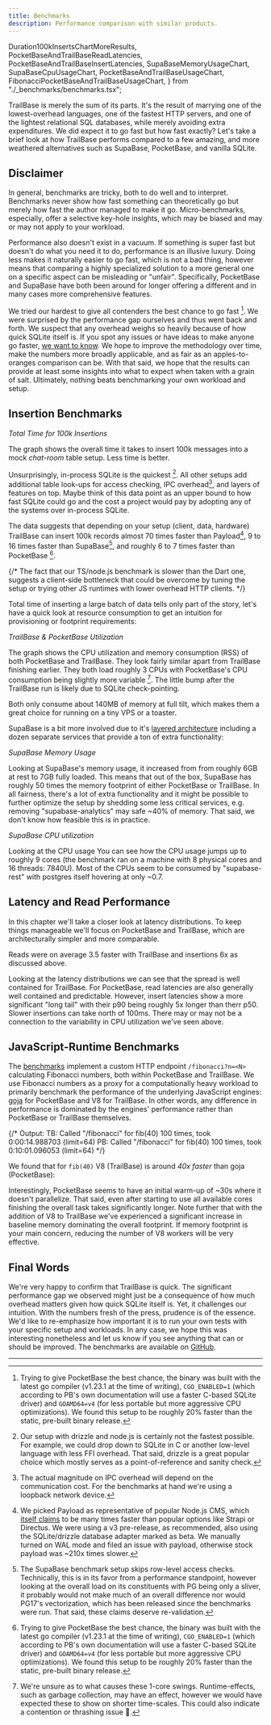 ```yaml
---
title: Benchmarks
description: Performance comparison with similar products.
---
```


  Duration100kInsertsChartMoreResults,
  PocketBaseAndTrailBaseReadLatencies,
  PocketBaseAndTrailBaseInsertLatencies,
  SupaBaseMemoryUsageChart,
  SupaBaseCpuUsageChart,
  PocketBaseAndTrailBaseUsageChart,
  FibonacciPocketBaseAndTrailBaseUsageChart,
} from "./_benchmarks/benchmarks.tsx";

TrailBase is merely the sum of its parts. It's the result of marrying one of
the lowest-overhead languages, one of the fastest HTTP servers, and one of the
lightest relational SQL databases, while merely avoiding extra expenditures.
We did expect it to go fast but how fast exactly? Let's take a brief look at
how TrailBase performs compared to a few amazing, and more weathered
alternatives such as SupaBase, PocketBase, and vanilla SQLite.

## Disclaimer

In general, benchmarks are tricky, both to do well and to interpret.
Benchmarks never show how fast something can theoretically go but merely how
fast the author managed to make it go.
Micro-benchmarks, especially, offer a selective key-hole insights, which may be
biased and may or may not apply to your workload.

Performance also doesn't exist in a vacuum. If something is super fast but
doesn't do what you need it to do, performance is an illusive luxury.
Doing less makes it naturally easier to go fast, which is not a bad thing,
however means that comparing a highly specialized solution to a more general
one on a specific aspect can be misleading or "unfair".
Specifically, PocketBase and SupaBase have both been around for longer offering
a different and in many cases more comprehensive features.

We tried our hardest to give all contenders the best chance to go fast [^1].
We were surprised by the performance gap ourselves and thus went back and
forth. We suspect that any overhead weighs so heavily because of how quick
SQLite itself is.
If you spot any issues or have ideas to make anyone go faster,
[we want to know](https://github.com/trailbaseio/trailbase-benchmark).
We hope to improve the methodology over time, make the numbers more broadly
applicable, and as fair as an apples-to-oranges comparison can be.
With that said, we hope that the results can provide at least some insights
into what to expect when taken with a grain of salt.
Ultimately, nothing beats benchmarking your own workload and setup.

## Insertion Benchmarks

_Total Time for 100k Insertions_

<div class="flex justify-center">
  <div class="h-[400px] w-[90%]">
    <Duration100kInsertsChartMoreResults client:only="solid-js" />
  </div>
</div>

The graph shows the overall time it takes to insert 100k messages into a mock
*chat-room* table setup. Less time is better.

Unsurprisingly, in-process SQLite is the quickest [^2].
All other setups add additional table look-ups for access checking, IPC
overhead[^3], and layers of features on top.
Maybe think of this data point as an upper bound to how fast SQLite could go
and the cost a project would pay by adopting any of the systems over in-process
SQLite.

The data suggests that depending on your setup (client, data, hardware)
TrailBase can insert 100k records almost 70 times faster than Payload[^4], 9 to
16 times faster than SupaBase[^5], and roughly 6 to 7 times faster than
PocketBase [^1].

{/*
The fact that our TS/node.js benchmark is slower than the Dart one, suggests a
client-side bottleneck that could be overcome by tuning the setup or trying
other JS runtimes with lower overhead HTTP clients.
*/}

Total time of inserting a large batch of data tells only part of the story,
let's have a quick look at resource consumption to get an intuition for
provisioning or footprint requirements:

_TrailBase & PocketBase Utilization_

<div class="flex justify-center">
  <div class="h-[300px] w-[90%]">
    <PocketBaseAndTrailBaseUsageChart client:only="solid-js" />
  </div>
</div>

The graph shows the CPU utilization and memory consumption (RSS) of both
PocketBase and TrailBase. They look fairly similar apart from TrailBase
finishing earlier. They both load roughly 3 CPUs with PocketBase's CPU
consumption being slightly more variable [^6].
The little bump after the TrailBase run is likely due to SQLite check-pointing.

Both only consume about 140MB of memory at full tilt, which makes them a great
choice for running on a tiny VPS or a toaster.

SupaBase is a bit more involved due to it's
[layered architecture](https://supabase.com/docs/guides/getting-started/architecture)
including a dozen separate services that provide a ton of extra functionality:

_SupaBase Memory Usage_

<div class="flex justify-center">
  <div class="h-[340px] w-[90%]">
    <SupaBaseMemoryUsageChart client:only="solid-js" />
  </div>
</div>

Looking at SupaBase's memory usage, it increased from from roughly 6GB at rest to
7GB fully loaded.
This means that out of the box, SupaBase has roughly 50 times the memory
footprint of either PocketBase or TrailBase.
In all fairness, there's a lot of extra functionality and it might be possible
to further optimize the setup by shedding some less critical services, e.g.
removing "supabase-analytics" may safe ~40% of memory. That said, we don't know
how feasible this is in practice.

_SupaBase CPU utilization_

<div class="flex justify-center">
  <div class="h-[340px] w-[90%]">
    <SupaBaseCpuUsageChart client:only="solid-js" />
  </div>
</div>

Looking at the CPU usage You can see how the CPU usage jumps up to roughly 9
cores (the benchmark ran on a machine with 8 physical cores and 16 threads:
7840U). Most of the CPUs seem to be consumed by "supabase-rest" with postgres
itself hovering at only ~0.7.

## Latency and Read Performance

In this chapter we'll take a closer look at latency distributions. To keep
things manageable we'll focus on PocketBase and TrailBase, which are
architecturally simpler and more comparable.

Reads were on average 3.5 faster with TrailBase and insertions 6x as discussed
above.

<div class="flex justify-center h-[340px] w-[90%]">
  <div class="w-[50%]">
    <PocketBaseAndTrailBaseReadLatencies client:only="solid-js" />
  </div>

  <div class="w-[50%]">
    <PocketBaseAndTrailBaseInsertLatencies client:only="solid-js" />
  </div>
</div>

Looking at the latency distributions we can see that the spread is well
contained for TrailBase. For PocketBase, read latencies are also generally well
contained and predictable.
However, insert latencies show a more significant "long tail" with their p90
being roughly 5x longer than therr p50.
Slower insertions can take north of 100ms. There may or may not be a connection
to the variability in CPU utilization we've seen above.

## JavaScript-Runtime Benchmarks

The [benchmarks](https://github.com/trailbaseio/trailbase-benchmark)
implement a custom HTTP endpoint `/fibonacci?n=<N>` calculating Fibonacci
numbers, both within PocketBase and TrailBase.
We use Fibonacci numbers as a proxy for a computationally heavy workload to
primarily benchmark the performance of the underlying JavaScript engines:
[goja](https://github.com/dop251/goja) for PocketBase and V8 for TrailBase.
In other words, any difference in performance is dominated by the engines'
performance rather than PocketBase or TrailBase themselves.

{/*
    Output:
      TB: Called "/fibonacci" for fib(40) 100 times, took 0:00:14.988703 (limit=64)
      PB: Called "/fibonacci" for fib(40) 100 times, took 0:10:01.096053 (limit=64)
*/}

We found that for `fib(40)` V8 (TrailBase) is around *40x faster* than
goja (PocketBase):

<div class="flex justify-center">
  <div class="h-[300px] w-[90%]">
    <FibonacciPocketBaseAndTrailBaseUsageChart client:only="solid-js" />
  </div>
</div>

Interestingly, PocketBase seems to have an initial warm-up of ~30s where it
doesn't parallelize. That said, even after starting to use all available cores
finishing the overall task takes significantly longer.
Note further that with the addition of V8 to TrailBase we've experienced a
significant increase in baseline memory dominating the overall footprint.
If memory footprint is your main concern, reducing the number of V8 workers
will be very effective.

## Final Words

We're very happy to confirm that TrailBase is quick. The significant
performance gap we observed might just be a consequence of how much overhead
matters given how quick SQLite itself is.
Yet, it challenges our intuition. With the numbers fresh of the press, prudence is
of the essence. We'd like to re-emphasize how important it is to run your own
tests with your specific setup and workloads.
In any case, we hope this was interesting nonetheless and let us know if you
see anything that can or should be improved.
The benchmarks are available on [GitHub](https://github.com/trailbaseio/trailbase-benchmark).

<div class="h-[50px]" />

---

[^1]:
    Trying to give PocketBase the best chance, the binary was built with the
    latest go compiler (v1.23.1 at the time of writing), `CGO_ENABLED=1` (which
    according to PB's own documentation will use a faster C-based SQLite
    driver) and `GOAMD64=v4` (for less portable but more aggressive CPU
    optimizations).
    We found this setup to be roughly 20% faster than the static, pre-built
    binary release.

[^2]:
    Our setup with drizzle and node.js is certainly not the fastest possible.
    For example, we could drop down to SQLite in C or another low-level
    language with less FFI overhead.
    That said, drizzle is a great popular choice which mostly serves as a
    point-of-reference and sanity check.

[^3]:
    The actual magnitude on IPC overhead will depend on the communication cost.
    For the benchmarks at hand we're using a loopback network device.

[^4]:
    We picked Payload as representative of popular Node.js CMS, which
    [itself claims](https://payloadcms.com/blog/performance-benchmarks)
    to be many times faster than popular options like Strapi or Directus.
    We were using a v3 pre-release, as recommended, also using the
    SQLite/drizzle database adapter marked as beta.
    We manually turned on WAL mode and filed an issue with payload, otherwise
    stock payload was ~210x times slower.

[^5]:
    The SupaBase benchmark setup skips row-level access checks. Technically,
    this is in its favor from a performance standpoint, however looking at the
    overall load on its constituents with PG being only a sliver, it probably
    would not make much of an overall difference nor would PG17's vectorization,
    which has been released since the benchmarks were run. That said, these
    claims deserve re-validation.

[^6]:
    We're unsure as to what causes these 1-core swings.
    Runtime-effects, such as garbage collection, may have an effect, however we
    would have expected these to show on shorter time-scales.
    This could also indicate a contention or thrashing issue 🤷.
